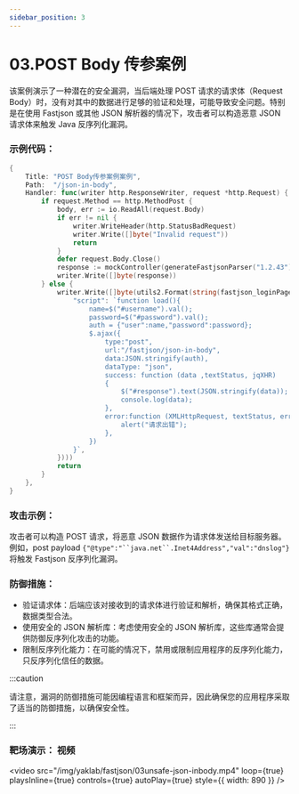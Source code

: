 ```yaml
---
sidebar_position: 3
---
```


# 03.POST Body 传参案例

该案例演示了一种潜在的安全漏洞，当后端处理 POST 请求的请求体（Request Body）时，没有对其中的数据进行足够的验证和处理，可能导致安全问题。特别是在使用 Fastjson 或其他 JSON 解析器的情况下，攻击者可以构造恶意 JSON 请求体来触发 Java 反序列化漏洞。

### 示例代码：

```Go
{
    Title: "POST Body传参案例案例",
    Path:  "/json-in-body",
    Handler: func(writer http.ResponseWriter, request *http.Request) {
        if request.Method == http.MethodPost {
            body, err := io.ReadAll(request.Body)
            if err != nil {
                writer.WriteHeader(http.StatusBadRequest)
                writer.Write([]byte("Invalid request"))
                return
            }
            defer request.Body.Close()
            response := mockController(generateFastjsonParser("1.2.43"), request, string(body))
            writer.Write([]byte(response))
        } else {
            writer.Write([]byte(utils2.Format(string(fastjson_loginPage), map[string]string{
                "script": `function load(){
                    name=$("#username").val();
                    password=$("#password").val();
                    auth = {"user":name,"password":password};
                    $.ajax({
                        type:"post",
                        url:"/fastjson/json-in-body",
                        data:JSON.stringify(auth),
                        dataType: "json",
                        success: function (data ,textStatus, jqXHR)
                        {
                            $("#response").text(JSON.stringify(data));
                            console.log(data);
                        },
                        error:function (XMLHttpRequest, textStatus, errorThrown) {
                            alert("请求出错");
                        },
                    })
                }`,
            })))
            return
        }
    },
}
```

### 攻击示例：

攻击者可以构造 POST 请求，将恶意 JSON 数据作为请求体发送给目标服务器。例如，post payload ` {"@type":"``java.net``.Inet4Address","val":"dnslog"} ` 将触发 Fastjson 反序列化漏洞。

### 防御措施：

- 验证请求体：后端应该对接收到的请求体进行验证和解析，确保其格式正确，数据类型合法。
- 使用安全的 JSON 解析库：考虑使用安全的 JSON 解析库，这些库通常会提供防御反序列化攻击的功能。
- 限制反序列化能力：在可能的情况下，禁用或限制应用程序的反序列化能力，只反序列化信任的数据。

:::caution

请注意，漏洞的防御措施可能因编程语言和框架而异，因此确保您的应用程序采取了适当的防御措施，以确保安全性。

:::

### 靶场演示： 视频

<video
  src="/img/yaklab/fastjson/03unsafe-json-inbody.mp4"
  loop={true}
  playsInline={true}
  controls={true}
  autoPlay={true}
  style={{ width: 890 }}
/>
